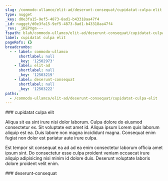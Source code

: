```yaml
---
slug: /commodo-ullamco/elit-ad/deserunt-consequat/cupidatat-culpa-elit
type: nugget
_key: d0e3fa15-9ef5-4873-8ad1-b43318aa47f4
_id: nugget/d0e3fa15-9ef5-4873-8ad1-b43318aa47f4
_rev: _iKEPVgm---
fspath: blah/commodo-ullamco/elit-ad/deserunt-consequat/cupidatat-culpa-elit.md
label: cupidatat culpa elit
pageRefs: {}
breadcrumbs:
  - - label: commodo-ullamco
      shortlabel: null
      _key: '12502973'
    - label: elit-ad
      shortlabel: null
      _key: '12503219'
    - label: deserunt-consequat
      shortlabel: null
      _key: '12503222'
paths:
  - /commodo-ullamco/elit-ad/deserunt-consequat/cupidatat-culpa-elit
---
```


<NuggetArea>
<Nugget slug="/commodo-ullamco/elit-ad/deserunt-consequat/cupidatat-culpa-elit" type="nugget" _key="d0e3fa15-9ef5-4873-8ad1-b43318aa47f4" _id="nugget/d0e3fa15-9ef5-4873-8ad1-b43318aa47f4" _rev="_iKEPVgm---" fspath="blah/commodo-ullamco/elit-ad/deserunt-consequat/cupidatat-culpa-elit.md" label="cupidatat culpa elit" paths="/commodo-ullamco/elit-ad/deserunt-consequat/cupidatat-culpa-elit">
<NuggetBody>
### cupidatat culpa elit

Aliqua sit ea sint irure nisi dolor laborum. Culpa dolore do eiusmod consectetur ex. Sit voluptate est amet id. Aliqua ipsum Lorem quis laborum aliquip est ea. Duis labore non magna incididunt magna. Consequat enim fugiat non dolor est pariatur aute irure culpa.

Est tempor sit consequat ea ad ad ea enim consectetur laborum officia amet ipsum sint. Do consectetur esse culpa proident veniam occaecat irure aliquip adipisicing nisi minim id dolore duis. Deserunt voluptate laboris dolore proident velit enim.

</NuggetBody>
<Breadcrumbs>
<Crumbs>
<Crumb _key="12502973" label="commodo-ullamco" /><Crumb _key="12503219" label="elit-ad" /><Crumb _key="12503222" label="deserunt-consequat" />
</Crumbs>
</Breadcrumbs>
</Nugget>

<NuggetsInbound>
</NuggetsInbound>
<NuggetsOutbound>
</NuggetsOutbound>
</NuggetArea>
<PassagesInbound>
<Passage direction="inbound" type="passage" _key="12503222" _id="passage/12503222" _rev="_iKEPVge--_" label="deserunt-consequat" passage="deserunt-consequat" fspath="blah/commodo-ullamco/elit-ad/deserunt-consequat" paths="/commodo-ullamco/elit-ad/deserunt-consequat" slug="/commodo-ullamco/elit-ad/deserunt-consequat">
<NuggetBody>
### deserunt-consequat

</NuggetBody>
<Breadcrumbs>
<Crumbs>
<Crumb _key="12502973" label="commodo-ullamco" /><Crumb _key="12503219" label="elit-ad" />
</Crumbs>
</Breadcrumbs>
</Passage>

</PassagesInbound>
<PassagesOutbound>
</PassagesOutbound>